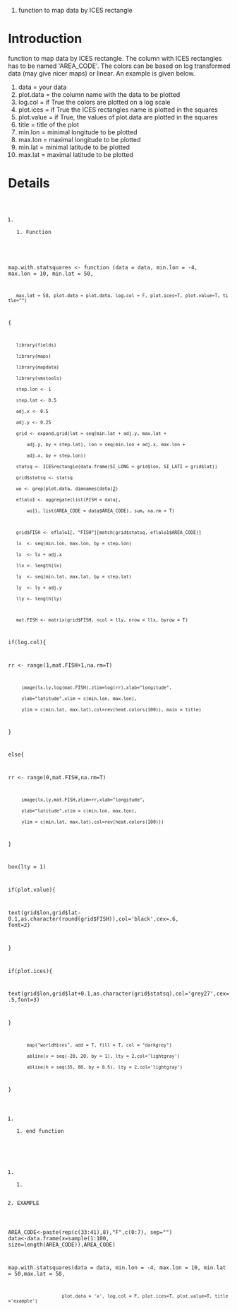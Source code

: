 #function to map data by ICES rectangle

= Introduction =

function to map data by ICES rectangle. The column with ICES rectangles has to be named 'AREA_CODE'. The colors can be based on log transformed data (may give nicer maps) or linear. An example is given below.

# data        = your data
# plot.data   = the column name with the data to be plotted
# log.col     = if True the colors are plotted on a log scale
# plot.ices   = if True the ICES rectangles name is plotted in the squares
# plot.value  = if True, the values of plot.data are plotted in the squares
# title       = title of the plot
# min.lon     = minimal longitude to be plotted
# max.lon     = maximal longitude to be plotted
# min.lat     = minimal latitude to be plotted
# max.lat     = maximal latitude to be plotted


= Details =

<code>
##### Function
map.with.statsquares <-
function (data = data, min.lon = -4, max.lon = 10, min.lat = 50,
    max.lat = 58, plot.data = plot.data, log.col = F, plot.ices=T, plot.value=T, title="")
{
    library(fields)
    library(maps)
    library(mapdata)
    library(vmstools)
    step.lon <- 1
    step.lat <- 0.5
    adj.x <- 0.5
    adj.y <- 0.25
    grid <- expand.grid(lat = seq(min.lat + adj.y, max.lat +
        adj.y, by = step.lat), lon = seq(min.lon + adj.x, max.lon +
        adj.x, by = step.lon))
    statsq <- ICESrectangle(data.frame(SI_LONG = grid$lon, SI_LATI = grid$lat))
    grid$statsq <- statsq
    wo <- grep(plot.data, dimnames(data)[[2]])
    eflalo1 <- aggregate(list(FISH = data[,
        wo]), list(AREA_CODE = data$AREA_CODE), sum, na.rm = T)

    grid$FISH <- eflalo1[, "FISH"][match(grid$statsq, eflalo1$AREA_CODE)]
    lx  <- seq(min.lon, max.lon, by = step.lon)
    lx  <- lx + adj.x
    llx <- length(lx)
    ly  <- seq(min.lat, max.lat, by = step.lat)
    ly  <- ly + adj.y
    lly <- length(ly)

    mat.FISH <- matrix(grid$FISH, ncol = lly, nrow = llx, byrow = T)

if(log.col){

rr <- range(1,mat.FISH+1,na.rm=T)
      image(lx,ly,log(mat.FISH),zlim=log(rr),xlab="longitude",
      ylab="latitude",xlim = c(min.lon, max.lon),
      ylim = c(min.lat, max.lat),col=rev(heat.colors(100)), main = title)
}

else{

rr <- range(0,mat.FISH,na.rm=T)
      image(lx,ly,mat.FISH,zlim=rr,xlab="longitude",
      ylab="latitude",xlim = c(min.lon, max.lon),
      ylim = c(min.lat, max.lat),col=rev(heat.colors(100)))
}     

box(lty = 1)

if(plot.value){

text(grid$lon,grid$lat-0.1,as.character(round(grid$FISH)),col='black',cex=.6, font=2)

}
        
if(plot.ices){

text(grid$lon,grid$lat+0.1,as.character(grid$statsq),col='grey27',cex=.5,font=3)

}        
        map("worldHires", add = T, fill = T, col = "darkgrey")
        abline(v = seq(-20, 20, by = 1), lty = 2,col='lightgray')
        abline(h = seq(35, 80, by = 0.5), lty = 2,col='lightgray')
}

## end function

##################################################
# EXAMPLE
AREA_CODE<-paste(rep(c(33:41),8),"F",c(0:7), sep="")
data<-data.frame(x=sample(1:100, size=length(AREA_CODE)),AREA_CODE)

map.with.statsquares(data = data, min.lon = -4, max.lon = 10, min.lat = 50,max.lat = 58,
                     plot.data = 'x', log.col = F, plot.ices=T, plot.value=T, title='example')

</code>
